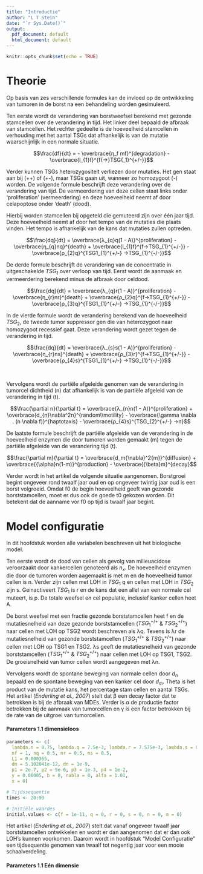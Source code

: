 ```yaml
---
title: "Introductie"
author: "L T Stein"
date: "`r Sys.Date()`"
output:
  pdf_document: default
  html_document: default
---
```


```r
knitr::opts_chunk$set(echo = TRUE)
```



# Theorie


Op basis van zes verschillende formules kan de invloed op de ontwikkeling van tumoren in de borst na een behandeling worden gesimuleerd.

Ten eerste wordt de verandering van borstweefsel berekend met gezonde stamcellen over de verandering in tijd. Het linker deel bepaald de afbraak van stamcellen. Het rechter gedeelte is de hoeveelheid stamcellen in verhouding met het aantal TSGs dat afhankelijk is van de mutatie waarschijnlijk in een normale situatie.

$$\frac{df}{dt} = - \overbrace{η_f mf}^{degradation} - \overbrace{l_{1}f}^{f{→}TSG{_1}^{+/-}}$$

Verder kunnen TSGs heterozygositeit verliezen door mutaties. Het gen staat aan bij (++) of (+-), maar TSGs gaan uit, wanneer zo homozygoot (-) worden.
De volgende formule beschrijft deze verandering over de verandering van tijd. De vermeerdering van deze cellen staat links onder 'proliferation' (vermeerdering) en deze hoeveelheid neemt af door celapoptose onder 'death' (dood). 

Hierbij worden stamcellen bij opgeteld die gemuteerd zijn over één jaar tijd. Deze hoeveelheid neemt af door het tempo van de mutaties die plaats vinden. Het tempo is afhankelijk van de kans dat mutaties zullen optreden.

$$\frac{dq}{dt} = \overbrace{λ_{q}q(1 - A)}^{proliferation} - \overbrace{η_{q}nq}^{death}  + \overbrace{l_{1}f}^{f→TSG_{1}^{+/-}} - \overbrace{ρ_{2}q}^{TSG1_{1}^{+/-} →TSG_{1}^{-/-}}$$

De derde formule beschrijft de verandering van de concentratie in uitgeschakelde $TSG_{1}$ over verloop van tijd. Eerst wordt de aanmaak en vermeerdering berekend minus de afbraak door celdood. 

$$\frac{dq}{dt} = \overbrace{λ_{q}r(1 - A)}^{proliferation} - \overbrace{η_{r}nr}^{death}  + \overbrace{ρ_{2}q}^{f→TSG_{1}^{+/-}} - \overbrace{ρ_{3}q}^{TSG1_{1}^{+/-} →TSG_{1}^{-/-}}$$

In de vierde formule wordt de verandering berekend van de hoeveelheid $TSG_2$, de tweede tumor suppressor gen die van heterozygoot naar homozygoot recessief gaat. Deze verandering wordt gezet tegen de verandering in tijd.

$$\frac{dq}{dt} = \overbrace{λ_{s}s(1 - A)}^{proliferation} - \overbrace{η_{r}ns}^{death}  + \overbrace{ρ_{3}r}^{f→TSG_{1}^{+/-}} - \overbrace{ρ_{4}s}^{TSG1_{1}^{+/-} →TSG_{1}^{-/-}}$$

&nbsp;

Vervolgens wordt de partiële afgeleide genomen van de verandering in tumorcel dichtheid (n) dat afhankelijk is van de partiële afgeleid van de verandering in tijd (t).

$$\frac{\partial n}{\partial t} = \overbrace{λ_{n}n(1 - A)}^{proliferation} + \overbrace{d_{n}\nabla^2n}^{random\\motility}  - \overbrace{\gamma \nabla . (n \nabla f)}^{haptotaxis} - \overbrace{ρ_{4}s}^{TSG_{2}^{+/-} →n}$$


De laatste formule beschrijft de partiële afgeleide van de verandering in de hoeveelheid enzymen die door tumoren worden gemaakt (m) tegen de partiële afgeleide van de verandering tijd (t).

$$\frac{\partial m}{\partial t} = \overbrace{d_m{\nabla}^2{m}}^{diffusion} + \overbrace{{\alpha}n(1-m)}^{production} - \overbrace{{\beta}m}^{decay}$$
 
Verder wordt in het artikel de volgende situatie aangenomen. Borstgroei begint ongeveer rond twaalf jaar oud en op ongeveer twintig jaar oud is een borst volgroeid. Omdat f0 de begin hoeveelheid geeft van gezonde borststamcellen, moet er dus ook de goede t0 gekozen worden. Dit betekent dat de aanname vor f0 op tijd is twaalf jaar begint. 

# Model configuratie

In dit hoofdstuk worden alle variabelen beschreven uit het biologische model.

Ten eerste wordt de dood van cellen als gevolg van milieuacidose veroorzaakt door kankercellen genoteerd als $n_x$.
De hoeveelheid enzymen die door de tumoren worden aagemaakt is met m en de hoeveelheid tumor cellen is n.
Verder zijn cellen met LOH in $TSG_1$ q en cellen met LOH in $TSG_2$ zijn s. Geinactiveert $TSG_1$ is r en
de kans dat een allel van een normale cel muteert, is p. De totale weefsel en cel populatie, inclusief kanker cellen heet A.

De borst weefsel met een fractie gezonde borststamcellen heet f en de mutatiesnelheid van deze gezonde borststamcellen ($TSG_1^{+/+}$ & $TSG_2^{+/+}$) naar cellen
met LOH op TSG2 wordt beschreven als λq. Tevens is λr de mutatiesnelheid van gezonde borststamcellen ($TSG_1^{+/+}$ & $TSG_2^{+/+}$) naar cellen met LOH op TSG1 en TSG2.
λs geeft de mutatiesnelheid van gezonde borststamcellen ($TSG_1^{+/+}$ & $TSG_2^{+/+}$) naar cellen met LOH op TSG1, TSG2. De groeisnelheid van tumor cellen wordt aangegeven met λn. 

Vervolgens wordt de spontane beweging van normale cellen door $d_n$ bepaald en de spontane beweging van een kanker cel door $d_m$.
Theta is het product van de mutatie kans, het percentage stam cellen en aantal TSGs. Het artikel (*Enderling et al., 2007*) stelt dat β een decay factor dat te betrokken is bij de afbraak van MDEs.
Verder is α de productie factor betrokken bij de aanmaak van tumorcellen en γ is een factor betrokken bij de rate van de uitgroei van tumorcellen.





#### Parameters 1.1 dimensieloos 

```r
parameters <- c(
  lambda.n = 0.75, lambda.q = 7.5e-3, lambda.r = 7.575e-3, lambda.s = 0.0375,
  nf = 1, nq = 0.5, nr = 0.5, ns = 0.5,
  L1 = 0.000365,
  dm = 5.102041e-12, dn = 1e-9,
  p1 = 2e-7, p2 = 5e-6, p3 = 1e-3, p4 = 1e-2,
  y = 0.00005, b = 0, nabla = 0, alfa = 1.01,
  x = 0)

# Tijdssequentie
times <- 20:90

# Initiële waardes
initial.values <- c(f = 1e-11, q = 0, r = 0, s = 0, n = 0, m = 0)
```


Het artikel (*Enderling et al., 2007*) stelt dat vanaf ongeveer twaalf jaar borststamcellen ontwikkelen en wordt er dan aangenomen dat er dan ook LOH's kunnen voorkomen. Daarom wordt in hoofdstuk "Model Configuratie" een tijdsequentie genomen van twaalf tot negentig jaar voor een mooie schaalverdeling.


#### Parameters 1.1 Eén dimensie

